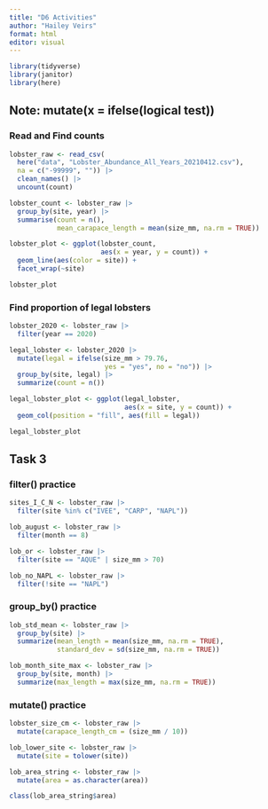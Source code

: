 ```yaml
---
title: "D6 Activities"
author: "Hailey Veirs"
format: html
editor: visual
---
```




```r
library(tidyverse)
library(janitor)
library(here)
```

## Note: mutate(x = ifelse(logical test)) 
### Read and Find counts

```r
lobster_raw <- read_csv(
  here("data", "Lobster_Abundance_All_Years_20210412.csv"), 
  na = c("-99999", "")) |> 
  clean_names() |> 
  uncount(count)

lobster_count <- lobster_raw |>
  group_by(site, year) |> 
  summarise(count = n(), 
            mean_carapace_length = mean(size_mm, na.rm = TRUE))

lobster_plot <- ggplot(lobster_count, 
                       aes(x = year, y = count)) + 
  geom_line(aes(color = site)) +
  facet_wrap(~site)

lobster_plot
```

### Find proportion of legal lobsters

```r
lobster_2020 <- lobster_raw |> 
  filter(year == 2020)

legal_lobster <- lobster_2020 |>
  mutate(legal = ifelse(size_mm > 79.76, 
                        yes = "yes", no = "no")) |>
  group_by(site, legal) |> 
  summarize(count = n())

legal_lobster_plot <- ggplot(legal_lobster, 
                             aes(x = site, y = count)) + 
  geom_col(position = "fill", aes(fill = legal))

legal_lobster_plot

```

## Task 3

### filter() practice

```r
sites_I_C_N <- lobster_raw |> 
  filter(site %in% c("IVEE", "CARP", "NAPL"))

lob_august <- lobster_raw |> 
  filter(month == 8)

lob_or <- lobster_raw |>
  filter(site == "AQUE" | size_mm > 70)

lob_no_NAPL <- lobster_raw |>
  filter(!site == "NAPL")
```


### group_by() practice

```r
lob_std_mean <- lobster_raw |> 
  group_by(site) |>
  summarize(mean_length = mean(size_mm, na.rm = TRUE), 
            standard_dev = sd(size_mm, na.rm = TRUE))

lob_month_site_max <- lobster_raw |> 
  group_by(site, month) |> 
  summarize(max_length = max(size_mm, na.rm = TRUE))
```

### mutate() practice


```r
lobster_size_cm <- lobster_raw |> 
  mutate(carapace_length_cm = (size_mm / 10))

lob_lower_site <- lobster_raw |> 
  mutate(site = tolower(site))

lob_area_string <- lobster_raw |>
  mutate(area = as.character(area))

class(lob_area_string$area)
```

